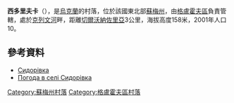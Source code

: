 {{coord|51|43|44|N|34|25|17|E|scale:100000_region:UA|display=title}}

'''西多里夫卡'''（{{lang-uk|Сидорівка}}），是[[烏克蘭|烏克蘭]]的村落，位於該國東北部[[蘇梅州|蘇梅州]]，由[[格盧霍夫區|格盧霍夫區]]負責管轄，處於[[克列文河|克列文河]]畔，距離[[切爾沃納佐里亞_(格盧霍夫區)|切爾沃納佐里亞]]3公里，海拔高度158米，2001年人口10。

==參考資料==
*[http://w1.c1.rada.gov.ua/pls/z7502/A005?rdat1=02.02.2010&rf7571=28966 Сидорівка]{{Dead link|date=2018年6月 |bot=InternetArchiveBot |fix-attempted=no }}
* [http://weather.in.ua/ua/symskaja/23793 Погода в селі Сидорівка]

{{DEFAULTSORT:Сидорівка}}

[[Category:蘇梅州村落|Category:蘇梅州村落]]
[[Category:格盧霍夫區村落|Category:格盧霍夫區村落]]


{{Sumy-geo-stub}}